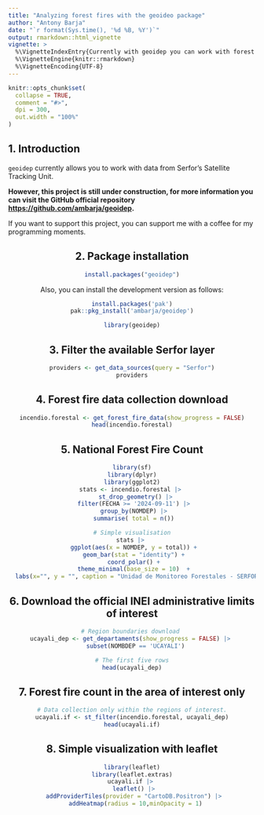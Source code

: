 ```yaml
---
title: "Analyzing forest fires with the geoideo package"
author: "Antony Barja"
date: "`r format(Sys.time(), '%d %B, %Y')`"
output: rmarkdown::html_vignette
vignette: >
  %\VignetteIndexEntry{Currently with geoidep you can work with forest fire data provided by the forest monitoring unit of serfor.}
  %\VignetteEngine{knitr::rmarkdown}
  %\VignetteEncoding{UTF-8}
---
```


```r
knitr::opts_chunk$set(
  collapse = TRUE,
  comment = "#>",
  dpi = 300,
  out.width = "100%" 
)
```

## 1. Introduction

`geoidep` currently allows you to work with data from Serfor's Satellite Tracking Unit.

**However, this project is still under construction, for more information you can visit the GitHub official repository <https://github.com/ambarja/geoidep>.**

If you want to support this project, you can support me with a coffee for my programming moments.

<center>
<script type='text/javascript' src='https://storage.ko-fi.com/cdn/widget/Widget_2.js'></script><script type='text/javascript'>kofiwidget2.init('Support Me on Ko-fi', '#ff0022', 'B0B56J9J9');kofiwidget2.draw();</script> 
<center/>

## 2. Package installation 

```r
install.packages("geoidep")
```
Also, you can install the development version as follows: 

```r
install.packages('pak')
pak::pkg_install('ambarja/geoidep')
```

```r
library(geoidep)
```

## 3. Filter the available Serfor layer

```r
providers <- get_data_sources(query = "Serfor")
providers
```

## 4. Forest fire data collection download
```r
incendio.forestal <- get_forest_fire_data(show_progress = FALSE)
head(incendio.forestal)
```

## 5. National Forest Fire Count 
```r
library(sf)
library(dplyr)
library(ggplot2)
stats <- incendio.forestal |> 
  st_drop_geometry() |>
  filter(FECHA >= '2024-09-11') |> 
  group_by(NOMDEP) |> 
  summarise( total = n()) 
```

```r
# Simple visualisation
stats |> 
  ggplot(aes(x = NOMDEP, y = total)) + 
  geom_bar(stat = "identity") + 
  coord_polar() + 
  theme_minimal(base_size = 10)  + 
  labs(x="", y = "", caption = "Unidad de Monitoreo Forestales - SERFOR")
```


## 6. Download the official INEI administrative limits of interest 
```r
# Region boundaries download 
ucayali_dep <- get_departaments(show_progress = FALSE) |> 
  subset(NOMBDEP == 'UCAYALI')
```

```r
# The first five rows
head(ucayali_dep)
```


## 7. Forest fire count in the area of interest only
```r
# Data collection only within the regions of interest.
ucayali.if <- st_filter(incendio.forestal, ucayali_dep)
head(ucayali.if)
```


## 8. Simple visualization with leaflet
```r
library(leaflet)
library(leaflet.extras)
ucayali.if |> 
  leaflet() |> 
  addProviderTiles(provider = "CartoDB.Positron") |> 
  addHeatmap(radius = 10,minOpacity = 1)
```
